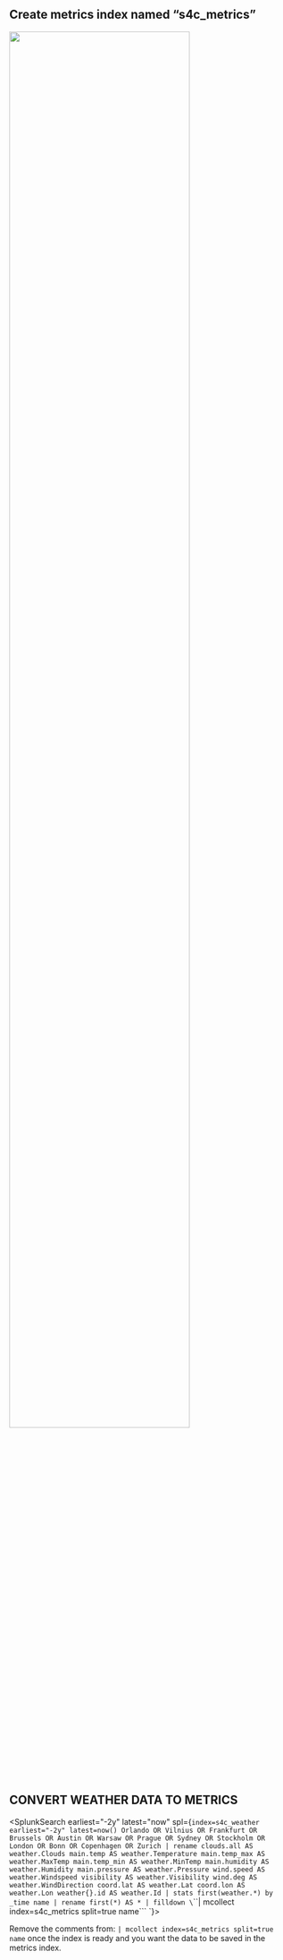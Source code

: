 

## Create metrics index named “s4c_metrics”
<img src="/static/app/splunk4champions2/images/metrics_idx.png" width="80%" />


## CONVERT WEATHER DATA TO METRICS

<SplunkSearch earliest="-2y" latest="now" spl={`index=s4c_weather earliest="-2y" latest=now() Orlando OR Vilnius OR Frankfurt OR Brussels OR Austin OR Warsaw OR Prague OR Sydney OR Stockholm OR London OR Bonn OR Copenhagen OR Zurich
| rename clouds.all AS weather.Clouds main.temp AS weather.Temperature main.temp_max AS weather.MaxTemp main.temp_min AS weather.MinTemp main.humidity AS weather.Humidity main.pressure AS weather.Pressure wind.speed AS weather.Windspeed visibility AS weather.Visibility wind.deg AS weather.WindDirection coord.lat AS weather.Lat coord.lon AS weather.Lon weather{}.id AS weather.Id
| stats first(weather.*) by _time name
| rename first(*) AS *
| filldown
\`\`\`| mcollect index=s4c_metrics split=true name\`\`\`
`}></SplunkSearch>

Remove the comments from: 
`| mcollect index=s4c_metrics split=true name` 
once the index is ready and you want the data to be saved in the metrics index. 